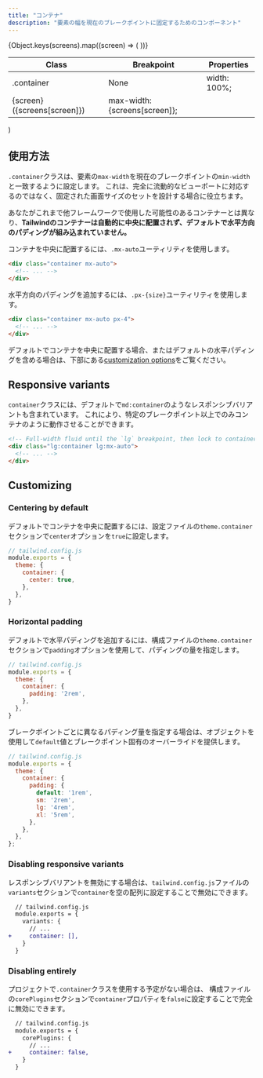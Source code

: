 ```yaml
---
title: "コンテナ"
description: "要素の幅を現在のブレークポイントに固定するためのコンポーネント"
---
```



  <table className="w-full text-left table-collapse">
    <colgroup>
      <col className="w-1/4" />
      <col className="w-1/4" />
      <col className="w-1/2" />
    </colgroup>
    <thead>
      <tr>
        <th className="text-sm font-semibold text-gray-700 p-2 bg-gray-100">Class</th>
        <th className="text-sm font-semibold text-gray-700 p-2 bg-gray-100">Breakpoint</th>
        <th className="text-sm font-semibold text-gray-700 p-2 bg-gray-100">Properties</th>
      </tr>
    </thead>
    <tbody className="align-baseline">
      <tr>
        <td rowSpan={5} className="p-2 border-t border-gray-300 font-mono text-xs text-purple-700">
          .container
        </td>
        <td className="p-2 border-t border-gray-300 font-mono text-xs text-gray-600">
          <span className="font-sans italic font-sans">None</span>
        </td>
        <td className="p-2 border-t border-gray-300 font-mono text-xs text-blue-700">
          width: 100%;
        </td>
      </tr>
      {Object.keys(screens).map((screen) => (
        <tr key={screen}>
          <td className="p-2 border-t border-gray-300 font-mono text-xs text-gray-700">
            {screen} <span className="text-gray-600 font-sans italic">({screens[screen]})</span>
          </td>
          <td className="p-2 border-t border-gray-300 font-mono text-xs text-blue-700">
            max-width: {screens[screen]};
          </td>
        </tr>
      ))}
    </tbody>
  </table>
)

## 使用方法

`.container`クラスは、要素の`max-width`を現在のブレークポイントの`min-width`と一致するように設定します。 
これは、完全に流動的なビューポートに対応するのではなく、固定された画面サイズのセットを設計する場合に役立ちます。

あなたがこれまで他フレームワークで使用した可能性のあるコンテナーとは異なり、**Tailwindのコンテナーは自動的に中央に配置されず、デフォルトで水平方向のパディングが組み込まれていません。**

コンテナを中央に配置するには、`.mx-auto`ユーティリティを使用します。

```html
<div class="container mx-auto">
  <!-- ... -->
</div>
```

水平方向のパディングを追加するには、`.px-{size}`ユーティリティを使用します。

```html
<div class="container mx-auto px-4">
  <!-- ... -->
</div>
```

デフォルトでコンテナを中央に配置する場合、またはデフォルトの水平パディングを含める場合は、下部にある[customization options](#customizing)をご覧ください。

## Responsive variants

`container`クラスには、デフォルトで`md:container`のようなレスポンシブバリアントも含まれています。
これにより、特定のブレークポイント以上でのみコンテナのように動作させることができます。

```html
<!-- Full-width fluid until the `lg` breakpoint, then lock to container -->
<div class="lg:container lg:mx-auto">
  <!-- ... -->
</div>
```

## Customizing

### Centering by default

デフォルトでコンテナを中央に配置するには、設定ファイルの`theme.container`セクションで`center`オプションを`true`に設定します。

```js
// tailwind.config.js
module.exports = {
  theme: {
    container: {
      center: true,
    },
  },
}
```

### Horizontal padding

デフォルトで水平パディングを追加するには、構成ファイルの`theme.container`セクションで`padding`オプションを使用して、パディングの量を指定します。

```js
// tailwind.config.js
module.exports = {
  theme: {
    container: {
      padding: '2rem',
    },
  },
}
```

ブレークポイントごとに異なるパディング量を指定する場合は、オブジェクトを使用して`default`値とブレークポイント固有のオーバーライドを提供します。

```js
// tailwind.config.js
module.exports = {
  theme: {
    container: {
      padding: {
        default: '1rem',
        sm: '2rem',
        lg: '4rem',
        xl: '5rem',
      },
    },
  },
};
```

### Disabling responsive variants

レスポンシブバリアントを無効にする場合は、`tailwind.config.js`ファイルの`variants`セクションで`container`を空の配列に設定することで無効にできます。

```diff
  // tailwind.config.js
  module.exports = {
    variants: {
      // ...
+     container: [],
    }
  }
```

### Disabling entirely

プロジェクトで`.container`クラスを使用する予定がない場合は、
構成ファイルの`corePlugins`セクションで`container`プロパティを`false`に設定することで完全に無効にできます。

```diff
  // tailwind.config.js
  module.exports = {
    corePlugins: {
      // ...
+     container: false,
    }
  }
```

